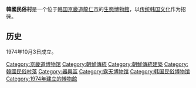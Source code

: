 {{unreferenced|time=2010-01-08T13:34:11+00:00}}
{{Infobox Korean name
|img=Equestrian Performance2.jpg
|caption=民俗表演節目
|hangul=한국 민속촌
|hanja=韓國民俗村
|rr=Hanguk Minsokchon
|mr=Hanguk Minsokch'on
|text=
}}
'''韓國民俗村'''是一个位于[[韩国|韩国]][[京畿道|京畿道]][[龍仁市|龍仁市]]的[[生態博物館|生態博物館]]，以[[朝鮮文化|传统韩国文化]]作为招徕。

==历史==
1974年10月3日成立。
{{Commonscat|Korean Folk Village}}
{{Museum-stub}}

[[Category:京畿道博物馆|Category:京畿道博物馆]]
[[Category:朝鮮傳統|Category:朝鮮傳統]]
[[Category:朝鮮傳統建築|Category:朝鮮傳統建築]]
[[Category:韓國民俗村落|Category:韓國民俗村落]]
[[Category:器興區|Category:器興區]]
[[Category:露天博物馆|Category:露天博物馆]]
[[Category:韩国民俗博物馆|Category:韩国民俗博物馆]]
[[Category:1974年建立的博物館|Category:1974年建立的博物館]]